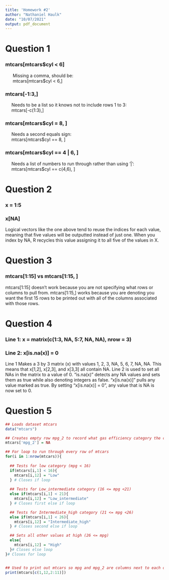 ```yaml
---
title: 'Homework #2'
author: "Nathaniel Haulk"
date: "10/07/2021"
output: pdf_document
---
```


# Question 1
  
### mtcars[mtcars$cyl < 6]
  
|       Missing a comma, should be:  
|       mtcars[mtcars$cyl < 6,]

### mtcars[-1:3,]  
  
|      Needs to be a list so it knows not to include rows 1 to 3:
|      mtcars[-c(1:3),]
  
### mtcars[mtcars$cyl = 8, ]  

|      Needs a second equals sign:  
|      mtcars[mtcars$cyl == 8, ]

### mtcars[mtcars$cyl == 4 | 6, ]  

|      Needs a list of numbers to run through rather than using '|':  
|      mtcars[mtcars$cyl == c(4,6), ]



# Question 2

### x = 1:5  
### x[NA]  

Logical vectors like the one above tend to reuse the indices for each value, meaning that five values will be outputted instead of just one. When you index by NA, R recycles this value assigning it to all five of the values in X.



# Question 3

### mtcars[1:15] vs mtcars[1:15, ]

mtcars[1:15] doesn't work because you are not specifying what rows or columns to pull from. mtcars[1:15,] works because you are denoting you want the first 15 rows to be printed out with all of the columns associated with those rows.


# Question 4

### Line 1: x = matrix(c(1:3, NA, 5:7, NA, NA), nrow = 3)  
### Line 2: x[is.na(x)] = 0  

Line 1 Makes a 3 by 3 matrix (x) with values 1, 2, 3, NA, 5, 6, 7, NA, NA. This means that x[1,2], x[2,3], and x[3,3] all contain NA. Line 2 is used to set all NAs in the matrix to a value of 0. "is.na(x)" detects any NA values and sets them as true while also denoting integers as false. "x[is.na(x)]" pulls any value marked as true. By setting "x[is.na(x)] = 0", any value that is NA is now set to 0.

# Question 5
```r

## Loads dataset mtcars
data("mtcars")

## Creates empty row mpg_2 to record what gas efficiency category the car falls under
mtcars['mpg_2'] = NA

## For loop to run through every row of mtcars
for(i in 1:nrow(mtcars)){
  
  ## Tests for low category (mpg < 16)
  if(mtcars[i,1] < 16){
    mtcars[i,12] = "Low"
  } # Closes if loop
  
  ## Tests for Low_intermediate category (16 <= mpg <21)
  else if(mtcars[i,1] < 21){
    mtcars[i,12] = "Low_intermediate"
  } # Closes first else if loop

  ## Tests for Intermediate_high category (21 <= mpg <26)
  else if(mtcars[i,1] < 26){
    mtcars[i,12] = "Intermediate_high"
  } # Closes second else if loop

  ## Sets all other values at high (26 <= mpg)
  else{
    mtcars[i,12] = "High"
  }# Closes else loop
}# Closes for loop


## Used to print out mtcars so mpg and mpg_2 are columns next to each other.
print(mtcars[c(1,12,2:11)])

```

